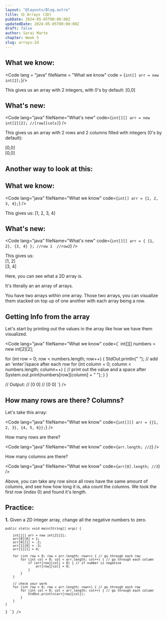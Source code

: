 ```yaml
---
layout: "@layouts/Blog.astro"
title: 🟡 Arrays (2D)
pubDate: 2024-05-05T00:00:00Z
updatedDate: 2024-05-05T00:00:00Z
draft: false
author: Sarai Marte
chapter: Week 5
slug: arrays-2d
---
```



## What we know:

<Code lang = "java" fileName = "What we know" code = {`int[] arr = new int[2];`}/>

This gives us an array with 2 integers, with 0's by default: [0,0]

## What's new:

<Code lang="java" fileName="What's new" code={`int[][] arr = new int[2][2]; //[row][cols]`} />

This gives us an array with 2 rows and 2 columns filled with integers (0's by default):

[0,0]  
[0,0]

## Another way to look at this:

## What we know:

<Code lang="java" fileName="What we know" code={`int[] arr = {1, 2, 3, 4};`} />

This gives us: [1, 2, 3, 4]

## What's new:

<Code lang="java" fileName="What's new" code={`int[][] arr = { {1, 2}, {3, 4} }; //row 1  //row2`} />

This gives us:  
[1, 2]  
[3, 4]

Here, you can see what a 2D array is.

It's literally an an array of arrays.

You have two arrays within one array. Those two arrays, you can visualize them stacked on top up of one another with each array being a row.

## Getting Info from the array

Let's start by printing out the values in the array like how we have them visualized.

<Code lang="java" fileName="What we know" code={`
int[][] numbers = new int[2][2];

for (int row = 0; row < numbers.length; row++) {
    StdOut.println(" "); // add an 'enter'/space after each row
    for (int column = 0; column < numbers.length; column++) {
        // print out the value and a space after
        System.out.print(numbers[row][column] + " ");
    }
}

// Output:
// [0  0]
// [0  0]
`} />

## How many rows are there? Columns?

Let's take this array:

<Code lang="java" fileName="What we know" code={`int[][] arr = {{1, 2, 3}, {4, 5, 6}};`} />

How many rows are there?

<Code lang="java" fileName="What we know" code={`arr.length; //2`} />

How many columns are there?

<Code lang="java" fileName="What we know" code={`arr[0].length; //3`} />

Above, you can take any row since all rows have the same amount of columns, and see how how long it is, aka count the columns. We took the first row (index 0) and found it's length.

## Practice:

**1.** Given a 2D integer array, change all the negative numbers to zero.

<Solution>
<Code lang="java" fileName="Problem 1" code={`
public class fileName {

    public static void main(String[] args) {

        int[][] arr = new int[2][2];
        arr[0][0] = 1;
        arr[0][1] = -2;
        arr[1][0] = -3;
        arr[1][1] = 4;

        for (int row = 0; row < arr.length; row++) { // go through each row
            for (int col = 0; col < arr.length; col++) { // go through each column
                if (arr[row][col] < 0) { // if number is negative
                    arr[row][col] = 0;
                }
            }
        }

        // check your work
        for (int row = 0; row < arr.length; row++) { // go through each row
            for (int col = 0; col < arr.length; col++) { // go through each column
                StdOut.println(arr[row][col]);
            }
        }
    }

}
`} />


</Solution>
